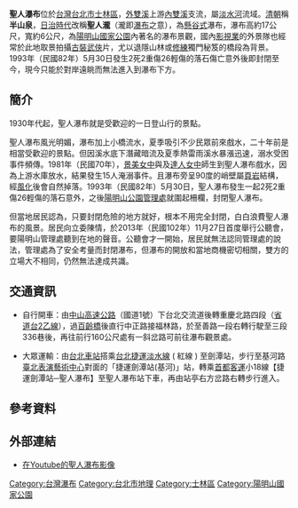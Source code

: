 {{擴充|time=2009-01-06}}

{{Infobox waterfall
| name = 聖人瀑布
| photo = Sheng Ren Pu Bu.jpg
| photo_width = 275
| photo_caption = 氣勢磅礡的聖人瀑布
| map =
| map_width =
| lat_d = 25 |lat_m = 7 |lat_s = 40.30 |lat_NS = N
| long_d = 121 |long_m = 35 |long_s = 20.50 |long_EW = E
| region =
| source =
| coords_ref = 
| location = [[台灣|台灣]][[台北市|台北市]][[士林區|士林區]]
| type = 懸谷式瀑布
| elevation =
| height = 17公尺
| height_longest = 17公尺
| number_drops = 1
| width = 6公尺
| average_width =
| watercourse = [[淡水河|淡水河]] - [[基隆河|基隆河]] - [[外雙溪|外雙溪]] - [[內雙溪|內雙溪]]支流
| average_flow =
| world_rank =
}}

'''聖人瀑布'''位於[[台灣|台灣]][[台北市|台北市]][[士林區|士林區]]，[[外雙溪|外雙溪]]上游[[內雙溪|內雙溪]]支流，屬[[淡水河|淡水河]]流域。[[清朝|清朝]]稱'''半山泉'''，[[台灣日治時期|日治時代]]改稱'''聖人瀧'''（瀧即[[瀑布|瀑布]]之意），為[[懸谷式|懸谷式]]瀑布，瀑布高約17公尺，寬約6公尺，為[[陽明山國家公園|陽明山國家公園]]內著名的瀑布景觀，國內[[影視業|影視業]]的外景隊也經常於此地取景拍攝[[古裝|古裝]][[武俠|武俠]]片，尤以退隱山林或[[修練|修練]]獨門秘笈的橋段為背景。1993年（民國82年）5月30日發生2死2重傷26輕傷的落石傷亡意外後即封閉至今，現今只能於對岸遠眺而無法進入到瀑布下方。

==簡介==
1930年代起，聖人瀑布就是受歡迎的一日登山行的景點。

聖人瀑布風光明媚，瀑布加上小橋流水，夏季吸引不少民眾前來戲水，二十年前是相當受歡迎的景點{{r|翁聿煌}}。但因溪水底下潛藏暗流及夏季熱雷雨溪水暴漲迅速，溺水受困事件頻傳{{r|黃李}}。1981年（民國70年），[[景美女中|景美女中]]與及[[達人女中|達人女中]]師生到聖人瀑布戲水，因為上游水庫放水，結果發生15人淹溺事件{{r|黃李}}。且瀑布旁呈90度的峭壁屬[[頁岩|頁岩]]結構，經[[風化|風化]]後會自然掉落。1993年（民國82年）5月30日{{r|翁聿煌}}，聖人瀑布發生一起2死2重傷26輕傷的落石意外{{r|黃李}}，之後[[陽明山公園管理處|陽明山公園管理處]]就圍起柵欄，封閉聖人瀑布{{r|李王林}}。

但當地居民認為，只要封閉危險的地方就好，根本不用完全封閉，白白浪費聖人瀑布的風景。居民向立委陳情，於2013年（民國102年）11月27日首度舉行公聽會，要陽明山管理處聽到在地的聲音。公聽會才一開始，居民就無法認同管理處的說法，管理處為了安全考量而封閉瀑布，但瀑布的開放和當地商機密切相關，雙方的立場大不相同，仍然無法達成共識{{r|葉彭}}。

== 交通資訊 ==
*自行開車：由[[中山高速公路|中山高速公路]]（國道1號）下台北交流道後轉重慶北路四段（[[台2線|省道台2乙線]]），過[[百齡橋|百齡橋]]後直行中正路接福林路，於至善路一段右轉行駛至三段336巷後，再往前行160公尺處有一斜岔路可前往瀑布觀景處。

*大眾運輸：由[[台北車站|台北車站]]搭乘[[台北捷運|台北捷運]][[淡水線|淡水線]] ( 紅線 ) 至劍潭站，步行至基河路[[臺北表演藝術中心|臺北表演藝術中心]]對面的「捷運劍潭站(基河)」站，轉乘[[首都客運|首都客運]]小18線【捷運劍潭站─聖人瀑布】至聖人瀑布站下車，再由站亭右方岔路右轉步行進入{{r|首都客運}}。

==參考資料==
{{reflist|2|refs=

<ref name="李王林">{{cite news |url=http://news.cts.com.tw/cts/general/201211/201211271151696.html |title=聖人瀑布封20年! 居民批毀了觀光 |author=李若慈、王永秦、林勳裕 |publisher=華視新聞 |accessdate=2013年12月27日 |language=zh-hant |date=2012年11月28日}}</ref>

<ref name="葉彭">{{cite news |url=http://news.pts.org.tw/detail.php?NEENO=227038 |title=聖人瀑布封閉20年 居民要求開放 |author=葉如凡、彭耀祖 |publisher=公視新聞 |accessdate=2013年12月27日 |language=zh-hant |date=2012年11月27日}}</ref>

<ref name="翁聿煌">{{cite news |url=http://news.ltn.com.tw/news/local/paper/634102 |title=開放聖人瀑布 溪山里民疾呼 |author=翁聿煌 |publisher=自由時報 |accessdate=2013年12月27日 |language=zh-hant |date=2012年11月28日}}</ref>

<ref name="黃李">{{cite news |url=http://www.nownews.com/n/2010/07/06/687419 |title=聖人瀑布致命危機多　陽管處堅不開放 |author=黃婉柔、李家欣 |publisher=年代新聞 |accessdate=2013年12月27日 |language=zh-hant |date=2010年7月6日}}</ref>

<ref name="首都客運">{{cite news |url=http://www.capital-bus.com.tw/image/lineimage.php?imagetest=s18 |title=小18路線查詢 |publisher=首都客運 |accessdate=2014年1月3日 |language=zh-hant |date= }}</ref>
}}

==外部連結==
{{commonscat|Shengren Waterfall}}
*[https://www.youtube.com/watch?v=F7p-RwXXfd0 在Youtube的聖人瀑布影像]

{{台灣瀑布}}
[[Category:台灣瀑布|Category:台灣瀑布]]
[[Category:台北市地理|Category:台北市地理]]
[[Category:士林區|Category:士林區]]
[[Category:陽明山國家公園|Category:陽明山國家公園]]